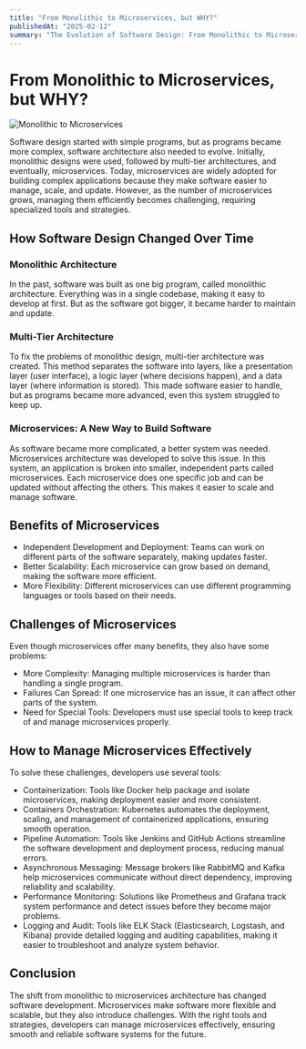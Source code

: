 ```yaml
---
title: "From Monolithic to Microservices, but WHY?"
publishedAt: "2025-02-12"
summary: "The Evolution of Software Design: From Monolithic to Microservices"
---
```


# From Monolithic to Microservices, but WHY?

<img src="/monolithic-to-microservices.jpg" alt="Monolithic to Microservices" />

Software design started with simple programs, but as programs became more complex, software architecture also needed to evolve. Initially, monolithic designs were used, followed by multi-tier architectures, and eventually, microservices. Today, microservices are widely adopted for building complex applications because they make software easier to manage, scale, and update. However, as the number of microservices grows, managing them efficiently becomes challenging, requiring specialized tools and strategies.

## How Software Design Changed Over Time

### Monolithic Architecture

In the past, software was built as one big program, called monolithic architecture. Everything was in a single codebase, making it easy to develop at first. But as the software got bigger, it became harder to maintain and update.

### Multi-Tier Architecture

To fix the problems of monolithic design, multi-tier architecture was created. This method separates the software into layers, like a presentation layer (user interface), a logic layer (where decisions happen), and a data layer (where information is stored). This made software easier to handle, but as programs became more advanced, even this system struggled to keep up.

### Microservices: A New Way to Build Software

As software became more complicated, a better system was needed. Microservices architecture was developed to solve this issue. In this system, an application is broken into smaller, independent parts called microservices. Each microservice does one specific job and can be updated without affecting the others. This makes it easier to scale and manage software.

## Benefits of Microservices

- Independent Development and Deployment: Teams can work on different parts of the software separately, making updates faster.
- Better Scalability: Each microservice can grow based on demand, making the software more efficient.
- More Flexibility: Different microservices can use different programming languages or tools based on their needs.

## Challenges of Microservices

Even though microservices offer many benefits, they also have some problems:

- More Complexity: Managing multiple microservices is harder than handling a single program.
- Failures Can Spread: If one microservice has an issue, it can affect other parts of the system.
- Need for Special Tools: Developers must use special tools to keep track of and manage microservices properly.

## How to Manage Microservices Effectively

To solve these challenges, developers use several tools:

- Containerization: Tools like Docker help package and isolate microservices, making deployment easier and more consistent.
- Containers Orchestration: Kubernetes automates the deployment, scaling, and management of containerized applications, ensuring smooth operation.
- Pipeline Automation: Tools like Jenkins and GitHub Actions streamline the software development and deployment process, reducing manual errors.
- Asynchronous Messaging: Message brokers like RabbitMQ and Kafka help microservices communicate without direct dependency, improving reliability and scalability.
- Performance Monitoring: Solutions like Prometheus and Grafana track system performance and detect issues before they become major problems.
- Logging and Audit: Tools like ELK Stack (Elasticsearch, Logstash, and Kibana) provide detailed logging and auditing capabilities, making it easier to troubleshoot and analyze system behavior.

## Conclusion

The shift from monolithic to microservices architecture has changed software development. Microservices make software more flexible and scalable, but they also introduce challenges. With the right tools and strategies, developers can manage microservices effectively, ensuring smooth and reliable software systems for the future.

